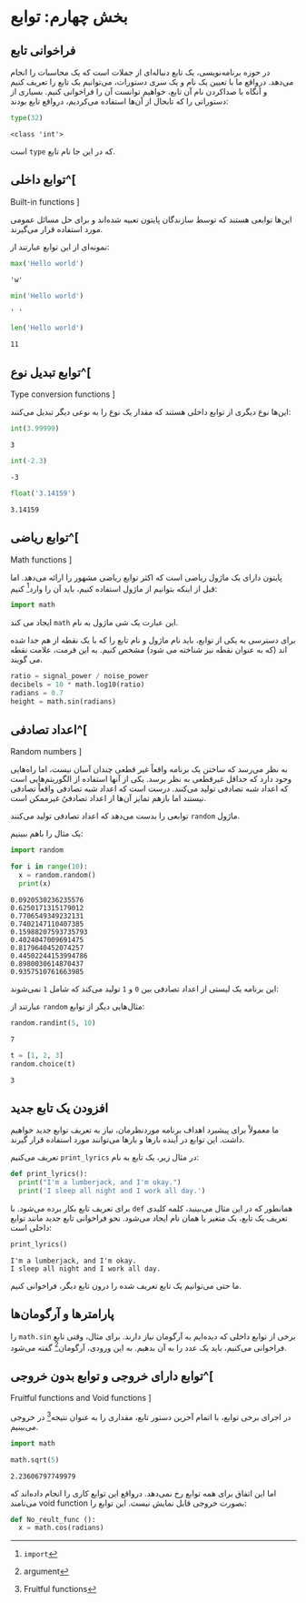 # بخش چهارم: توابع {#functions}

## فراخوانی تابع

در حوزه برنامه‌نویسی،
یک تابع دنباله‌ای از جملات است که یک محاسبات را انجام می‌دهد.
درواقع ما با تعیین یک نام و یک سری دستورات،
می‌توانیم یک تابع را تعریف کنیم و آنگاه با صداکردن نام آن تابع،
خواهیم توانست آن را فراخوانی کنیم. بسیاری از دستوراتی را که
 تابحال از آن‌ها استفاده می‌کردیم، درواقع تابع بودند:

```python
type(32)
```
```
<class 'int'>
```


که در این جا نام تابع 
[`type`]{dir=ltr}
است.

## توابع داخلی^[
[Built-in functions]{dir=ltr}
]

این‌ها توابعی هستند که توسط سازندگان پایتون تعبیه شده‌اند
 و برای حل مسائل عمومی مورد استفاده قرار می‌گیرند.

نمونه‌ای از این توابع عبارتند از:

```python
max('Hello world')
```
```
'w'
```

```python
min('Hello world')
```
```
' '
```

```python
len('Hello world')
```
```
11
```

## توابع تبدیل نوع^[
[Type conversion functions]{dir=ltr}
]

این‌ها نوع دیگری از توابع داخلی هستند که مقدار یک نوع را
به نوعی دیگر تبدیل می‌کنند:

```python
int(3.99999)
```
```
3
```

```python
int(-2.3)
```
```
-3
```

```python
float('3.14159')
```
```
3.14159
```

## توابع ریاضی^[
[Math functions]{dir=ltr}
]

پایتون دارای یک ماژول ریاضی است که اکثر توابع ریاضی 
مشهور را ارائه می‌دهد. اما قبل از اینکه بتوانیم از ماژول
استفاده کنیم، باید آن را وارد^[
[`import`]{dir=ltr}
]
کنیم:

```python
import math
```

این عبارت یک شی ماژول به نام
[`math`]{dir=ltr} 
ایجاد می کند.

برای دسترسی به یکی از توابع، باید نام ماژول و
نام تابع را که با یک نقطه از هم جدا شده اند 
(که به عنوان نقطه نیز شناخته می شود) مشخص کنیم.
به این فرمت، علامت نقطه می گویند.

```python
ratio = signal_power / noise_power
decibels = 10 * math.log10(ratio)
radians = 0.7
height = math.sin(radians)
```

## اعداد تصادفی^[
[Random numbers]{dir=ltr}
]

به نظر می‌رسد که ساختن یک برنامه واقعاً غیر قطعی
چندان آسان نیست، اما راه‌هایی وجود دارد که حداقل 
غیرقطعی به نظر برسد. یکی از آنها استفاده از 
الگوریتم‌هایی است که اعداد شبه تصادفی تولید می‌کنند. 
درست است که اعداد شبه تصادفی واقعاْ تصادفی نیستند 
اما بازهم تمایز آن‌ها از اعداد تصادفیُ غیرممکن است. 

ماژول
[`random`]{dir=ltr} 
توابعی را بدست می‌دهد که اعداد تصادفی تولید می‌کنند.

یک مثال را باهم ببینیم:

```python
import random

for i in range(10):
  x = random.random()
  print(x)

```
```
0.0920530236235576
0.6250171315179012
0.7706549349232131
0.7402147110407385
0.15988207593735793
0.4024047009691475
0.8179640452074257
0.44502244153994786
0.8980030614870437
0.9357510761663985
```

این برنامه یک لیستی از اعداد تصادفی بین 
`0`
و 
`1`
تولید می‌کند که شامل 
`1`
نمی‌شوند:


مثال‌هایی دیگر از توابع
[`random‌`]{dir=ltr}
عبارتند از: 

```python
random.randint(5, 10)
```
```
7
```

```python
t = [1, 2, 3]
random.choice(t)
```
```
3
```

## افزودن یک تابع جدید

ما معمولاْ برای پیشبرد اهداف برنامه موردنظرمان،
نیاز به تعریف توابع جدید خواهیم داشت. این توابع
در آینده بارها و بارها می‌توانند مورد استفاده قرار گیرند.

در مثال زیر، یک تابع به نام 
[`print_lyrics`]{dir=ltr}
تعریف می‌کنیم:

```python
def print_lyrics():
  print("I'm a lumberjack, and I'm okay.")
  print('I sleep all night and I work all day.')

```

همانطور که در این مثال می‌بینید، کلمه کلیدی 
[`def`]{dir=ltr}
برای تعریف تابع بکار برده می‌شود. 
با تعریف یک تابع، یک متغیر با همان نام ایجاد می‌شود. 
نحو فراخوانی تابع جدید مانند توابع داخلی است:

```python
print_lyrics()
```
```
I'm a lumberjack, and I'm okay.
I sleep all night and I work all day.
```

ما حتی می‌توانیم یک تابع تعریف شده را درون تابع دیگر، 
فراخوانی کنیم.

## پارامترها و آرگومان‌ها

برخی از توابع داخلی که دیده‌ایم به آرگومان نیاز دارند. 
برای مثال، وقتی تابع 
[`math.sin`]{dir=ltr}
را فراخوانی می‌کنیم، باید یک عدد را به آن بدهیم.
به این ورودی، آرگومان^[
[argument]{dir=ltr}
]
گفته می‌شود.

## توابع دارای خروجی و توابع بدون خروجی^[
[Fruitful functions and Void functions]{dir=ltr}
]


در اجرای برخی توابع، با اتمام آخرین دستور تابع،
مقداری را به عنوان نتیجه^[
[Fruitful functions]{dir=ltr}
]
 در خروجی می‌بینیم.

```python
import math

math.sqrt(5)
```
```
2.23606797749979
```


اما این اتفاق برای همه توابع رخ نمی‌دهد.
درواقع این توابع کاری را انجام 
داده‌اند که بصورت خروجی قابل نمایش نیست. 
این توابع را 
[void function]{dir=ltr}
می‌نامند:

```python
def No_reult_func ():
  x = math.cos(radians)

```
